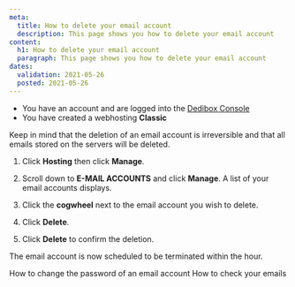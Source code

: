 ```yaml
---
meta:
  title: How to delete your email account
  description: This page shows you how to delete your email account 
content:
  h1: How to delete your email account
  paragraph: This page shows you how to delete your email account 
dates:
  validation: 2021-05-26
  posted: 2021-05-26
---
```


<Message type="requirement">

  - You have an account and are logged into the [Dedibox Console](https://console.online.net)
  - You have created a webhosting **Classic**

</Message>

<Message type="important">

Keep in mind that the deletion of an email account is irreversible and that all emails stored on the servers will be deleted.

</Message>


1. Click **Hosting** then click **Manage**.
2. Scroll down to **E-MAIL ACCOUNTS** and click **Manage**. A list of your email accounts displays.
3. Click the **cogwheel** next to the email account you wish to delete. 
4. Click **Delete**. 

    <Lightbox src="scaleway_delete_email_account.png" alt="" />

5. Click **Delete** to confirm the deletion.

    <Lightbox src="scaleway_confirm_deletion.png" alt="" />


<Message type="note">

The email account is now scheduled to be terminated within the hour. 

</Message>
    
<Navigation title="See Also">
  <PreviousButton to="/webhosting/classic/how-to/change-email-account-password/">How to change the password of an email account</PreviousButton>
  <NextButton to="/webhosting/classic/how-to/check-emails/">How to check your emails</NextButton>
</Navigation> 
